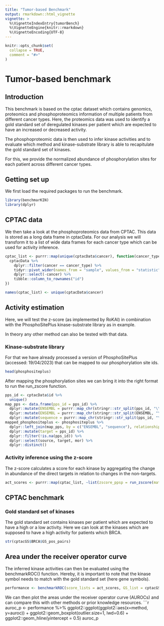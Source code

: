 ```yaml
---
title: "Tumor-based Benchmark"
output: rmarkdown::html_vignette
vignette: >
  %\VignetteIndexEntry{tumorBench}
  %\VignetteEngine{knitr::rmarkdown}
  %\VignetteEncoding{UTF-8}
---
```


```r
knitr::opts_chunk$set(
  collapse = TRUE,
  comment = "#>"
)
```

# Tumor-based benchmark
## Introduction
This benchmark is based on the cptac dataset which contains genomics, proteomics
and phosphoproteomics information of multiple patients from different cancer types. 
Here, the proteomics data was used to identify a gold standard set of deregulated 
kinases per patient which are expected to have an increased or decreased activity.

The phosphoproteomic data is then used to infer kinase activities and to evaluate
which method and kinase-substrate library is able to recapitulate the gold standard
set of kinases.

For this, we provide the normalized abundance of phosphorylation sites for each
patient across different cancer types.

## Getting set up
We first load the required packages to run the benchmark.

```r
library(benchmarKIN)
library(dplyr)
```

## CPTAC data
We then take a look at the phosphoproteomics data from CPTAC. This data is 
stored as a long data frame in cptacData. For our analysis we will transform
it to a list of wide data frames for each cancer type which can be used for
activity inference.

```r
cptac_list <- purrr::map(unique(cptacData$cancer), function(cancer_type){
  cptacData %>%
    dplyr::filter(cancer == cancer_type) %>%
    tidyr::pivot_wider(names_from = "sample", values_from = "statistic", values_fill = NA) %>%
    dplyr::select(-cancer) %>%
    tibble::column_to_rownames("id")
})

names(cptac_list) <- unique(cptacData$cancer)
```

## Activity estimation
Here, we will test the z-score (as implemented by RoKAI) in combination with the
PhosphoSitePlus kinase-substrate library as in example.

In theory any other method can also be tested with that data.

### Kinase-substrate library
For that we have already processed a version of PhosphoSitePlus (accessed: 19/04/2023)
that can be mapped to our phosphorylation site ids.

```r
head(phosphositeplus)
```
After mapping the phosphorylation sites we can bring it into the right format to
run the run_zscore function.

```r
pps_id <- cptacData$id %>% 
  unique()
map_pps <- data.frame(pps_id = pps_id) %>%
  dplyr::mutate(ENSEMBL = purrr::map_chr(stringr::str_split(pps_id, "\\|"), 1)) %>%
  dplyr::mutate(ENSEMBL = purrr::map_chr(stringr::str_split(ENSEMBL, "\\."), 1))  %>%
  dplyr::mutate(sequence = purrr::map_chr(stringr::str_split(pps_id, "\\|"), 4))
mapped_phosphositeplus <- phosphositeplus %>%
  dplyr::left_join(map_pps, by = c("ENSEMBL", "sequence"), relationship = "many-to-many") %>%
  dplyr::mutate(target = pps_id) %>%
  dplyr::filter(!is.na(pps_id)) %>%
  dplyr::select(source, target, mor) %>%
  dplyr::distinct()
```

### Activity inference using the z-score 
The z-score calculates a score for each kinase by aggregating the change in
abundance of the direct targets in relation to changes in the non-targets.

```r
act_scores <- purrr::map(cptac_list, ~list(zscore_ppsp = run_zscore(mat = .x, network = mapped_phosphositeplus)))
```

## CPTAC benchmark
### Gold standard set of kinases
The gold standard set contains kinases per patient which are expected to have 
a high or a low activity. Here we can look at the kinases which are supposed to
have a high activity for patients which BRCA.
```r
str(cptacGS$BRCA$GS_pos_pairs)
```

## Area under the receiver operator curve
The inferred kinase activities can then be evaluated using the benchmarkROC()
function. Hereby, it is important to note that the kinase symbol needs to match
with the gold standard set (here gene symbols).
```r
performance <- benchmarkROC(score_lists = act_scores, GS_list = cptacGS)
```

We can then plot the areas under the receiver operator curve (AUROCs) and can 
compare this with other methods or prior knowledge resources.
```r
auroc_p <- performance %>%
  ggplot2::ggplot(ggplot2::aes(x=method, y=auroc)) +
  ggplot2::geom_boxplot(outlier.size=1, lwd=0.6) +
  ggplot2::geom_hline(yintercept = 0.5)
auroc_p
